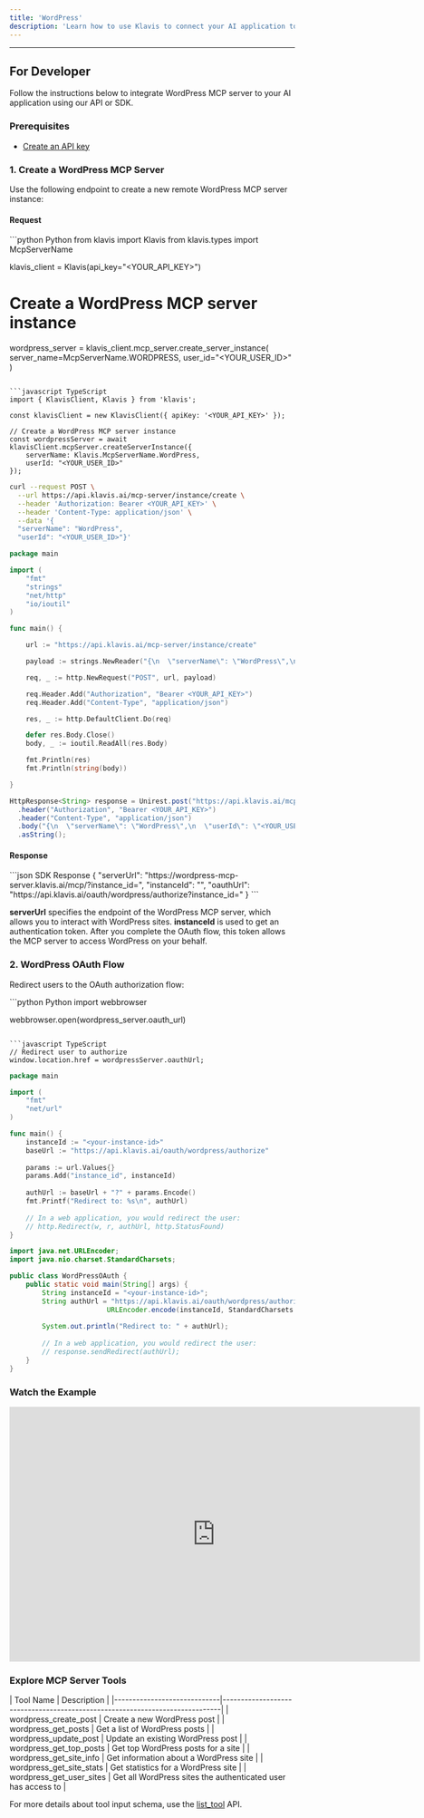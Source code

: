 ```yaml
---
title: 'WordPress'
description: 'Learn how to use Klavis to connect your AI application to WordPress MCP Server'
---
```



<NoCodeSnippet />

---

## For Developer

Follow the instructions below to integrate WordPress MCP server to your AI application using our API or SDK.

### Prerequisites

- [Create an API key](https://www.klavis.ai/home/api-keys)

### 1. Create a WordPress MCP Server

Use the following endpoint to create a new remote WordPress MCP server instance:

#### Request
<CodeGroup>
```python Python
from klavis import Klavis
from klavis.types import McpServerName

klavis_client = Klavis(api_key="<YOUR_API_KEY>")

# Create a WordPress MCP server instance
wordpress_server = klavis_client.mcp_server.create_server_instance(
    server_name=McpServerName.WORDPRESS,
    user_id="<YOUR_USER_ID>"
)
```

```javascript TypeScript
import { KlavisClient, Klavis } from 'klavis';

const klavisClient = new KlavisClient({ apiKey: '<YOUR_API_KEY>' });

// Create a WordPress MCP server instance
const wordpressServer = await klavisClient.mcpServer.createServerInstance({
    serverName: Klavis.McpServerName.WordPress,
    userId: "<YOUR_USER_ID>"
});
```

```bash cURL
curl --request POST \
  --url https://api.klavis.ai/mcp-server/instance/create \
  --header 'Authorization: Bearer <YOUR_API_KEY>' \
  --header 'Content-Type: application/json' \
  --data '{
  "serverName": "WordPress",
  "userId": "<YOUR_USER_ID>"}'
```


```go Go
package main

import (
	"fmt"
	"strings"
	"net/http"
	"io/ioutil"
)

func main() {

	url := "https://api.klavis.ai/mcp-server/instance/create"

	payload := strings.NewReader("{\n  \"serverName\": \"WordPress\",\n  \"userId\": \"<YOUR_USER_ID>\"\n}")

	req, _ := http.NewRequest("POST", url, payload)

	req.Header.Add("Authorization", "Bearer <YOUR_API_KEY>")
	req.Header.Add("Content-Type", "application/json")

	res, _ := http.DefaultClient.Do(req)

	defer res.Body.Close()
	body, _ := ioutil.ReadAll(res.Body)

	fmt.Println(res)
	fmt.Println(string(body))

}
```

```java Java
HttpResponse<String> response = Unirest.post("https://api.klavis.ai/mcp-server/instance/create")
  .header("Authorization", "Bearer <YOUR_API_KEY>")
  .header("Content-Type", "application/json")
  .body("{\n  \"serverName\": \"WordPress\",\n  \"userId\": \"<YOUR_USER_ID>\"\n}")
  .asString();
```
</CodeGroup>

#### Response
<CodeGroup>
```json SDK Response
{
  "serverUrl": "https://wordpress-mcp-server.klavis.ai/mcp/?instance_id=<instance-id>",
  "instanceId": "<instance-id>",
  "oauthUrl": "https://api.klavis.ai/oauth/wordpress/authorize?instance_id=<instance-id>"
}
```
</CodeGroup>

<Check>**serverUrl** specifies the endpoint of the WordPress MCP server, which allows you to interact with WordPress sites.</Check>
<Note>**instanceId** is used to get an authentication token. After you complete the OAuth flow, this token allows the MCP server to access WordPress on your behalf.</Note>

### 2. WordPress OAuth Flow

Redirect users to the OAuth authorization flow:

<CodeGroup>
```python Python
import webbrowser

webbrowser.open(wordpress_server.oauth_url)
```

```javascript TypeScript
// Redirect user to authorize
window.location.href = wordpressServer.oauthUrl;
```



```go Go
package main

import (
    "fmt"
    "net/url"
)

func main() {
    instanceId := "<your-instance-id>"
    baseUrl := "https://api.klavis.ai/oauth/wordpress/authorize"
    
    params := url.Values{}
    params.Add("instance_id", instanceId)
    
    authUrl := baseUrl + "?" + params.Encode()
    fmt.Printf("Redirect to: %s\n", authUrl)
    
    // In a web application, you would redirect the user:
    // http.Redirect(w, r, authUrl, http.StatusFound)
}
```

```java Java
import java.net.URLEncoder;
import java.nio.charset.StandardCharsets;

public class WordPressOAuth {
    public static void main(String[] args) {
        String instanceId = "<your-instance-id>";
        String authUrl = "https://api.klavis.ai/oauth/wordpress/authorize?instance_id=" + 
                        URLEncoder.encode(instanceId, StandardCharsets.UTF_8);
        
        System.out.println("Redirect to: " + authUrl);
        
        // In a web application, you would redirect the user:
        // response.sendRedirect(authUrl);
    }
}
```


</CodeGroup>

### Watch the Example
<iframe
  width="725"
  height="450"
  src="https://www.youtube.com/embed/K7NnYbEhmyM"
  title="YouTube video player"
  frameBorder="0"
  allow="accelerometer; autoplay; clipboard-write; encrypted-media; gyroscope; picture-in-picture; web-share"
  allowFullScreen
></iframe>

### Explore MCP Server Tools

<Accordion title="Tools Information">
| Tool Name                   | Description                                                                 |
|-----------------------------|-----------------------------------------------------------------------------|
| wordpress_create_post       | Create a new WordPress post                                                 |
| wordpress_get_posts         | Get a list of WordPress posts                                               |
| wordpress_update_post       | Update an existing WordPress post                                           |
| wordpress_get_top_posts     | Get top WordPress posts for a site                                          |
| wordpress_get_site_info     | Get information about a WordPress site                                      |
| wordpress_get_site_stats    | Get statistics for a WordPress site                                         |
| wordpress_get_user_sites    | Get all WordPress sites the authenticated user has access to                |
</Accordion>

<Note>For more details about tool input schema, use the [list_tool](https://docs.klavis.ai/api-reference/mcp-server/list-tools) API.</Note> 